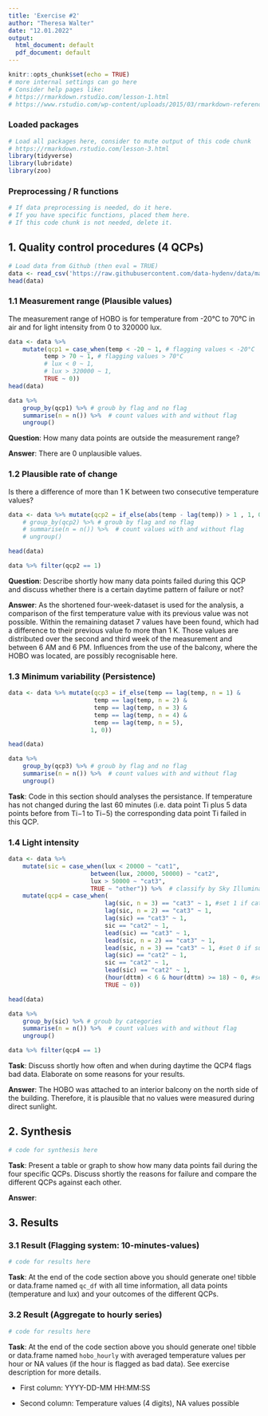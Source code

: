 ```yaml
---
title: 'Exercise #2'
author: "Theresa Walter"
date: "12.01.2022"
output:
  html_document: default
  pdf_document: default
---
```


```r
knitr::opts_chunk$set(echo = TRUE)
# more internal settings can go here
# Consider help pages like:
# https://rmarkdown.rstudio.com/lesson-1.html
# https://www.rstudio.com/wp-content/uploads/2015/03/rmarkdown-reference.pdf

```

### Loaded packages

```r
# Load all packages here, consider to mute output of this code chunk
# https://rmarkdown.rstudio.com/lesson-3.html
library(tidyverse)
library(lubridate)
library(zoo)
```

### Preprocessing / R functions

```r
# If data preprocessing is needed, do it here.
# If you have specific functions, placed them here.
# If this code chunk is not needed, delete it.
```

## 1. Quality control procedures (4 QCPs)

```r
# Load data from Github (then eval = TRUE)
data <- read_csv('https://raw.githubusercontent.com/data-hydenv/data/master/hobo/2022/10_minute/10760710.csv')
head(data)
```

### 1.1 Measurement range (Plausible values)
The measurement range of HOBO is for temperature from -20°C to 70°C in air and for light intensity from 0 to 320000 lux.
```r

data <- data %>% 
	mutate(qcp1 = case_when(temp < -20 ~ 1, # flagging values < -20°C
		  temp > 70 ~ 1, # flagging values > 70°C
		  # lux < 0 ~ 1,
		  # lux > 320000 ~ 1,
		  TRUE ~ 0))
head(data)
```

```r
data %>% 
	group_by(qcp1) %>% # groub by flag and no flag
	summarise(n = n()) %>%  # count values with and without flag
	ungroup()
```

**Question**: How many data points are outside the measurement range?

**Answer**: There are 0 unplausible values.

### 1.2 Plausible rate of change

Is there a difference of more than 1 K between two consecutive temperature values?
```r
data <- data %>% mutate(qcp2 = if_else(abs(temp - lag(temp)) > 1 , 1, 0)) #%>% # Difference of temperature value and the previous temperature value
	# group_by(qcp2) %>% # groub by flag and no flag
	# summarise(n = n()) %>%  # count values with and without flag
	# ungroup() 

head(data)
```

```r

data %>% filter(qcp2 == 1)

```

**Question**: Describe shortly how many data points failed during this QCP and discuss whether there is a certain daytime pattern of failure or not?

**Answer**: As the shortened four-week-dataset is used for the analysis, a comparison of the first temperature value with its previous value was not possible. Within the remaining dataset 7 values have been found, which had a difference to their previous value fo more than 1 K. Those values are distributed over the second and third week of the measurement and between 6 AM and 6 PM. Influences from the use of the balcony, where the HOBO was located, are possibly recognisable here.

### 1.3 Minimum variability (Persistence)


```r
data <- data %>% mutate(qcp3 = if_else(temp == lag(temp, n = 1) &
				       	temp == lag(temp, n = 2) &
				       	temp == lag(temp, n = 3) &
				       	temp == lag(temp, n = 4) &
				       	temp == lag(temp, n = 5),
				       1, 0))

head(data)
```
```r
data %>% 
	group_by(qcp3) %>% # groub by flag and no flag
	summarise(n = n()) %>%  # count values with and without flag
	ungroup()
```

**Task**: Code in this section should analyses the persistance.
If temperature has not changed during the last 60 minutes (i.e. data point Ti plus 5 data points before from Ti−1 to Ti−5) the corresponding data point Ti failed in this QCP.

### 1.4 Light intensity

```r
data <- data %>% 
	mutate(sic = case_when(lux < 20000 ~ "cat1",
				       between(lux, 20000, 50000) ~ "cat2",
				       lux > 50000 ~ "cat3",
				       TRUE ~ "other")) %>%  # classify by Sky Illuminance Classes
	mutate(qcp4 = case_when(
                           lag(sic, n = 3) == "cat3" ~ 1, #set 1 if cat3 +- 3 before or ahead
                           lag(sic, n = 2) == "cat3" ~ 1,
                           lag(sic) == "cat3" ~ 1,
                           sic == "cat2" ~ 1,
                           lead(sic) == "cat3" ~ 1,
                           lead(sic, n = 2) == "cat3" ~ 1,
                           lead(sic, n = 3) == "cat3" ~ 1, #set 0 if sunshine +- 1 before or ahead
                           lag(sic) == "cat2" ~ 1,
                           sic == "cat2" ~ 1,
                           lead(sic) == "cat2" ~ 1,
                           (hour(dttm) < 6 & hour(dttm) >= 18) ~ 0, #set all qcp4 values for nighttime to 1
                           TRUE ~ 0))

head(data)
```
```r
data %>% 
	group_by(sic) %>% # groub by categories
	summarise(n = n()) %>%  # count values with and without flag
	ungroup()
```


```r

data %>% filter(qcp4 == 1)

```

**Task**: Discuss shortly how often and when during daytime the QCP4 flags bad data. Elaborate on some reasons for your results.

**Answer**: The HOBO was attached to an interior balcony on the north side of the building. Therefore, it is plausible that no values were measured during direct sunlight.

## 2. Synthesis

```r
# code for synthesis here
```

**Task**: Present a table or graph to show how many data points fail during the four specific QCPs. Discuss shortly the reasons for failure and compare the different QCPs against each other.

**Answer**:

## 3. Results

### 3.1 Result (Flagging system: 10-minutes-values)

```r
# code for results here
```

**Task**: At the end of the code section above you should generate one! tibble or data.frame named `qc_df` with all time information, all data points (temperature and lux) and your outcomes of the different QCPs.

### 3.2 Result (Aggregate to hourly series)

```r
# code for results here
```

**Task**: At the end of the code section above you should generate one! tibble or data.frame named `hobo_hourly` with averaged temperature values per hour or NA values (if the hour is flagged as bad data). See exercise description for more details.

-   First column: YYYY-DD-MM HH:MM:SS

-   Second column: Temperature values (4 digits), NA values possible
